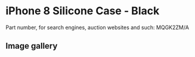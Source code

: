 
# iPhone 8 Silicone Case - Black

Part number, for search engines, auction websites and such: MQGK2ZM/A

## Image gallery

<div style={{ width: "768px" }}>
  <GalleryComponent
    images={[
      {
        original: "/everysource/MQGK2.webp",
        thumbnail: "/everypreview/MQGK2.webp",
      },
      {
        original: "/everysource/MQGK2_AV1_GOLD.webp",
        thumbnail: "/everypreview/MQGK2_AV1_GOLD.webp",
      },
      {
        original: "/everysource/MQGK2_AV1_SILVER.webp",
        thumbnail: "/everypreview/MQGK2_AV1_SILVER.webp",
      },
      {
        original: "/everysource/MQGK2_AV1_SPACE_GRAY.webp",
        thumbnail: "/everypreview/MQGK2_AV1_SPACE_GRAY.webp",
      },
      {
        original: "/everysource/MQGK2_AV2.webp",
        thumbnail: "/everypreview/MQGK2_AV2.webp",
      }
    ]}
  />
</div>